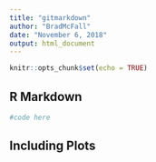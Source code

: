 ---
title: "gitmarkdown"
author: "BradMcFall"
date: "November 6, 2018"
output: html_document
---

```{r setup, include=FALSE}
knitr::opts_chunk$set(echo = TRUE)
```

## R Markdown



```{r cars}
#code here
```

## Including Plots



```{r pressure, echo=FALSE}

```


